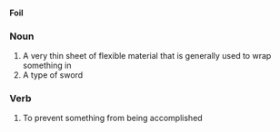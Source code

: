 ====Foil====

===Noun===

#A very thin sheet of flexible material that is generally used to wrap something in
#A type of sword

===Verb===

#To prevent something from being accomplished
